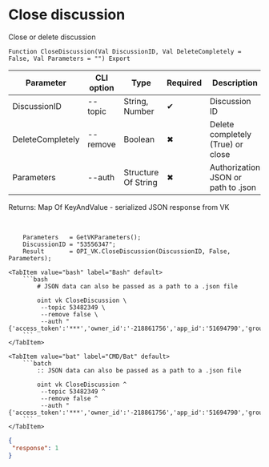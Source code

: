 ﻿---
sidebar_position: 2
description: Close discussion and other functions to work with VK in the Open Integration Package, a free open-source integration library for 1C:Enterprise 8, OneScript and CLI
keywords: [1C, 1С, 1С:Enterprise, 1С:Enterprise 8.3, API, Integration, Services, Exchange, OneScript, CLI, VK]
---


# Close discussion
 Close or delete discussion



`Function CloseDiscussion(Val DiscussionID, Val DeleteCompletely = False, Val Parameters = "") Export`

  | Parameter | CLI option | Type | Required | Description |
  |-|-|-|-|-|
  | DiscussionID | --topic | String, Number | &#x2714; | Discussion ID |
  | DeleteCompletely | --remove | Boolean | &#x2716; | Delete completely (True) or close |
  | Parameters | --auth | Structure Of String | &#x2716; | Authorization JSON or path to .json |

  
  Returns:  Map Of KeyAndValue - serialized JSON response from VK

<br/>




```bsl title="1C:Enterprise/OneScript code example"
    Parameters   = GetVKParameters();
    DiscussionID = "53556347";
    Result       = OPI_VK.CloseDiscussion(DiscussionID, False, Parameters);
```
 

 <Tabs>
  
    <TabItem value="bash" label="Bash" default>
        ```bash
            # JSON data can also be passed as a path to a .json file
            
            oint vk CloseDiscussion \
             --topic 53482349 \
             --remove false \
             --auth "{'access_token':'***','owner_id':'-218861756','app_id':'51694790','group_id':'218861756'}"
        ```
    </TabItem>
  
    <TabItem value="bat" label="CMD/Bat" default>
        ```batch
            :: JSON data can also be passed as a path to a .json file
            
            oint vk CloseDiscussion ^
             --topic 53482349 ^
             --remove false ^
             --auth "{'access_token':'***','owner_id':'-218861756','app_id':'51694790','group_id':'218861756'}"
        ```
    </TabItem>
</Tabs>


```json title="Result"
{
 "response": 1
}
```
